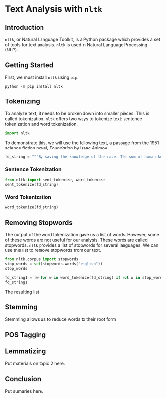 # Text Analysis with `nltk`

## Introduction

`nltk`, or Natural Language Toolkit, is a Python package which provides a set of tools for text analysis. `nltk` is used in Natural Language Processing (NLP).

## Getting Started

First, we must install `nltk` using `pip`.

`python -m pip install nltk`

## Tokenizing

To analyze text, it needs to be broken down into smaller pieces. This is called tokenization. `nltk` offers two ways to tokenize text: sentence tokenization and word tokenization.

```{python}
import nltk
```

To demonstrate this, we will use the following text, a passage from the 1951 science fiction novel, *Foundation* by Isaac Asimov.

```{python}
fd_string = """By saving the knowledge of the race. The sum of human knowing is beyond any one man; any thousand men. With the destruction of our social fabric, science will be broken into a million pieces. Individuals will know much of exceedingly tiny facets of what there is to know. They will be helpless and useless by themselves. The bits of lore, meaningless, will not be passed on. They will be lost through the generations. But, if we now prepare a giant summary of all knowledge, it will never be lost. Coming generations will build on it, and will not have to rediscover it for themselves. One millennium will do the work of thirty thousand."""
```

### Sentence Tokenization

```{python}
from nltk import sent_tokenize, word_tokenize
sent_tokenize(fd_string)
```

### Word Tokenization

```{python}
word_tokenize(fd_string)
```

## Removing Stopwords

The output of the word tokenization gave us a list of words. However, some of these words are not useful for our analysis. These words are called stopwords. `nltk` provides a list of stopwords for several languages. We can use this list to remove stopwords from our text.

```{python}
from nltk.corpus import stopwords
stop_words = set(stopwords.words("english"))
stop_words
```

```{python}
fd_string1 = [w for w in word_tokenize(fd_string) if not w in stop_words]
fd_string1
```

The resulting list

## Stemming

Stemming allows us to reduce words to their root form

## POS Tagging

## Lemmatizing

Put materials on topic 2 here.

## Conclusion

Put sumaries here.